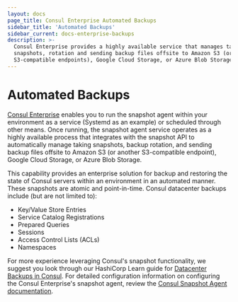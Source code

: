 ```yaml
---
layout: docs
page_title: Consul Enterprise Automated Backups
sidebar_title: 'Automated Backups'
sidebar_current: docs-enterprise-backups
description: >-
  Consul Enterprise provides a highly available service that manages taking
  snapshots, rotation and sending backup files offsite to Amazon S3 (or
  S3-compatible endpoints), Google Cloud Storage, or Azure Blob Storage.
---
```


# Automated Backups

[Consul Enterprise](https://www.hashicorp.com/consul) enables you to run
the snapshot agent within your environment as a service (Systemd as an example)
or scheduled through other means. Once running, the snapshot agent service operates as a highly
available process that integrates with the snapshot API to automatically manage
taking snapshots, backup rotation, and sending backup files offsite to Amazon S3
(or another S3-compatible endpoint), Google Cloud Storage, or Azure Blob Storage.

This capability provides an enterprise solution for backup and restoring the state of Consul servers
within an environment in an automated manner. These snapshots are atomic and point-in-time. Consul
datacenter backups include (but are not limited to):

- Key/Value Store Entries
- Service Catalog Registrations
- Prepared Queries
- Sessions
- Access Control Lists (ACLs)
- Namespaces

For more experience leveraging Consul's snapshot functionality, we suggest you look through our HashiCorp
Learn guide for [Datacenter Backups in Consul](https://learn.hashicorp.com/consul/datacenter-deploy/backup).
For detailed configuration information on configuring the Consul Enterprise's snapshot agent, review the
[Consul Snapshot Agent documentation](/docs/commands/snapshot/agent).
